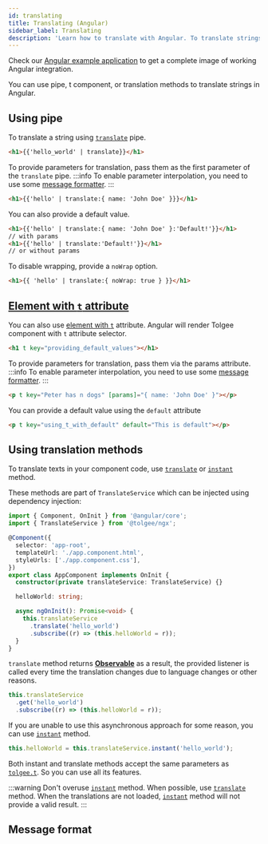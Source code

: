 ```yaml
---
id: translating
title: Translating (Angular)
sidebar_label: Translating
description: 'Learn how to translate with Angular. To translate strings in Angular, you can use pipe, t component, or translation methods.'
---
```


Check our [Angular example application](https://github.com/tolgee/ngx-example) to get a complete image of working Angular integration.

You can use pipe, t component, or translation methods to translate strings in Angular.

## Using pipe

To translate a string using [`translate`](/integrations/angular/api.mdx#translate-pipe) pipe.

```html
<h1>{{'hello_world' | translate}}</h1>
```

To provide parameters for translation, pass them as the first parameter of the `translate` pipe.
:::info
To enable parameter interpolation, you need to use some [message formatter](/formatting.mdx).
:::

```html
<h1>{{'hello' | translate:{ name: 'John Doe' }}}</h1>
```

You can also provide a default value.

```html
<h1>{{'hello' | translate:{ name: 'John Doe' }:'Default!'}}</h1>
// with params
<h1>{{'hello' | translate:'Default!'}}</h1>
// or without params
```

To disable wrapping, provide a `noWrap` option.
```html
<h1>{{ 'hello' | translate:{ noWrap: true } }}</h1>
```

## [Element with `t` attribute](/integrations/angular/api.mdx#tcomponent)

You can also use [element with `t`](/integrations/angular/api.mdx#tcomponent) attribute. Angular will render Tolgee component with `t` attribute selector.

```html
<h1 t key="providing_default_values"></h1>
```


To provide parameters for translation, pass them via the params attribute.
:::info
To enable parameter interpolation, you need to use some [message formatter](/formatting.mdx).
:::
```html
<p t key="Peter has n dogs" [params]="{ name: 'John Doe' }"></p>
```

You can provide a default value using the `default` attribute

```html
<p t key="using_t_with_default" default="This is default"></p>
```

## Using translation methods

To translate texts in your component code, use [`translate`](/integrations/angular/api.mdx#method-translate)
or [`instant`](/integrations/angular/api.mdx#method-instant) method.

These methods are part of `TranslateService` which can be injected using dependency injection:

```typescript
import { Component, OnInit } from '@angular/core';
import { TranslateService } from '@tolgee/ngx';

@Component({
  selector: 'app-root',
  templateUrl: './app.component.html',
  styleUrls: ['./app.component.css'],
})
export class AppComponent implements OnInit {
  constructor(private translateService: TranslateService) {}

  helloWorld: string;

  async ngOnInit(): Promise<void> {
    this.translateService
      .translate('hello_world')
      .subscribe((r) => (this.helloWorld = r));
  }
}
```

`translate` method returns [**Observable**](https://rxjs-dev.firebaseapp.com/guide/observable) 
as a result, the provided listener is called every time the translation changes due to language changes or other reasons.

```typescript
this.translateService
  .get('hello_world')
  .subscribe((r) => (this.helloWorld = r));
```

If you are unable to use this asynchronous approach for some reason, you can use
[`instant`](/integrations/angular/api.mdx#method-instant) method.

```typescript
this.helloWorld = this.translateService.instant('hello_world');
```

Both instant and translate methods accept the same parameters as [`tolgee.t`](/api/core_package/tolgee.mdx#t).
So you can use all its features.

:::warning
Don't overuse [`instant`](/integrations/angular/api.mdx#method-instant) method. When possible, use [`translate`](/integrations/angular/api.mdx#method-get) method.
When the translations are not loaded, [`instant`](/integrations/angular/api.mdx#method-instant) method will not provide a valid result.
:::

## Message format

<MessageFormat />
